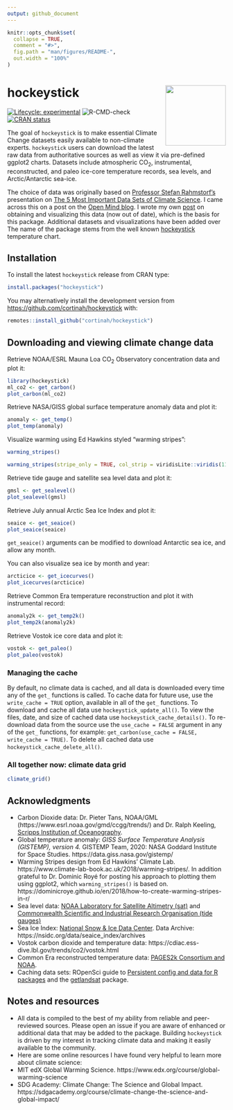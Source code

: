 ---
output: github_document
---

<!-- README.md is generated from README.Rmd. Please edit that file -->

```{r, include = FALSE}
knitr::opts_chunk$set(
  collapse = TRUE,
  comment = "#>",
  fig.path = "man/figures/README-",
  out.width = "100%"
)
```

# hockeystick <img src='man/figures/logo.png' align="right" height="139" />

<!-- badges: start -->
[![Lifecycle: experimental](https://img.shields.io/badge/lifecycle-experimental-orange.svg)](https://lifecycle.r-lib.org/articles/stages.html)
![R-CMD-check](https://github.com/cortinah/hockeystick/workflows/R-CMD-check/badge.svg)
[![CRAN status](https://www.r-pkg.org/badges/version/hockeystick)](https://CRAN.R-project.org/package=hockeystick)
<!-- badges: end -->

The goal of `hockeystick` is to make essential Climate Change datasets easily available to non-climate experts. `hockeystick` users can download the latest raw data from authoritative sources as well as view it via pre-defined ggplot2 charts. Datasets include atmospheric CO<sub>2</sub>, instrumental, reconstructed, and paleo ice-core temperature records, sea levels, and Arctic/Antarctic sea-ice.

The choice of data was originally based on [Professor Stefan Rahmstorf's ](http://www.pik-potsdam.de/~stefan/) presentation on [The 5 Most Important Data Sets of Climate Science](http://www.pik-potsdam.de/~stefan/5datasets_rahmstorf.pdf). I came across this on a post on the [Open Mind blog](https://tamino.wordpress.com/2018/11/01/the-5-most-important-data-sets-of-climate-science/). I wrote my own [post](http://rethinking.rbind.io/2018/11/16/the-top-five-climate-charts-using-ggplot2/) on obtaining and visualizing this data (now out of date), which is the basis for this package. Additional datasets and visualizations have been added over  The name of the package stems from the well known [hockeystick](https://en.wikipedia.org/wiki/Hockey_stick_graph) temperature chart.

## Installation
To install the latest `hockeystick` release from CRAN type:

``` r
install.packages("hockeystick")
```


You may alternatively install the development version from [https://github.com/cortinah/hockeystick](https://github.com/cortinah/hockeystick) with:
  
``` r
remotes::install_github("cortinah/hockeystick")
```

## Downloading and viewing climate change data

Retrieve NOAA/ESRL Mauna Loa CO<sub>2</sub> Observatory concentration data and plot it:

```{r carbon, fig.retina=2, message=FALSE, out.width='60%'}
library(hockeystick)
ml_co2 <- get_carbon()
plot_carbon(ml_co2)
```

Retrieve NASA/GISS global surface temperature anomaly data and plot it:

```{r temp, out.width='60%', fig.retina=2}
anomaly <- get_temp()
plot_temp(anomaly)
```

Visualize warming using Ed Hawkins styled "warming stripes":
```{r stripes, out.width='60%', fig.retina=2}
warming_stripes()
```
```{r stripes2, out.width='53%', fig.retina=2}
warming_stripes(stripe_only = TRUE, col_strip = viridisLite::viridis(11))
```

Retrieve tide gauge and satellite sea level data and plot it:

```{r sl, out.width='60%', fig.retina=2}
gmsl <- get_sealevel()
plot_sealevel(gmsl)
```

Retrieve July annual Arctic Sea Ice Index and plot it:

```{r si, fig.retina=2, message=FALSE, out.width='60%'}
seaice <- get_seaice()
plot_seaice(seaice)
```

`get_seaice()` arguments can be modified to download Antarctic sea ice, and allow any month.

You can also visualize sea ice by month and year:

```{r icecurves, fig.retina=2, message=FALSE, out.width='60%'}
arcticice <- get_icecurves()
plot_icecurves(arcticice)
```

Retrieve Common Era temperature reconstruction and plot it with instrumental record:

```{r 2ktemp, out.width='60%', fig.retina=2}
anomaly2k <- get_temp2k()
plot_temp2k(anomaly2k)
```

Retrieve Vostok ice core data and plot it:

```{r paleo, out.width='64%', fig.retina=2, message=FALSE}
vostok <- get_paleo()
plot_paleo(vostok)
```

### Managing the cache
By default, no climate data is cached, and all data is downloaded every time any of the `get_` functions is called. To cache data for future use, use the `write_cache = TRUE` option, available in all of the `get_` functions. To download and cache all data use `hockeystick_update_all()`. To view the files, date, and size of cached data use `hockeystick_cache_details()`.  To re-download data from the source use the `use_cache = FALSE` argument in any of the `get_` functions, for example: `get_carbon(use_cache = FALSE, write_cache = TRUE)`.  To delete all cached data use `hockeystick_cache_delete_all()`.

### All together now: climate data grid
```{r grid, out.width='80%', fig.retina=2}
climate_grid()
```

## Acknowledgments
- Carbon Dioxide data: Dr. Pieter Tans, NOAA/GML (https://www.esrl.noaa.gov/gmd/ccgg/trends/) and Dr. Ralph Keeling, [Scripps Institution of Oceanography](https://scrippsco2.ucsd.edu/).
- Global temperature anomaly: *GISS Surface Temperature Analysis (GISTEMP), version 4.* GISTEMP Team, 2020: NASA Goddard Institute for Space Studies. https://data.giss.nasa.gov/gistemp/
- Warming Stripes design from Ed Hawkins' Climate Lab. https://www.climate-lab-book.ac.uk/2018/warming-stripes/. In addition grateful to Dr. Dominic Royé for posting his approach to plotting them using ggplot2, which `warming_stripes()` is based on. https://dominicroye.github.io/en/2018/how-to-create-warming-stripes-in-r/
- Sea level data: [NOAA Laboratory for Satellite Altimetry (sat)](https://www.star.nesdis.noaa.gov/socd/lsa/SeaLevelRise/) and [Commonwealth Scientific and Industrial Research Organisation (tide gauges)](http://www.cmar.csiro.au/sealevel/sl_data_cmar.html)
- Sea Ice Index: [National Snow & Ice Data Center](https://nsidc.org/).
Data Archive: https://nsidc.org/data/seaice_index/archives
- Vostok carbon dioxide and temperature data: https://cdiac.ess-dive.lbl.gov/trends/co2/vostok.html
- Common Era reconstructed temperature data: [PAGES2k Consortium and NOAA](https://www.ncdc.noaa.gov/paleo-search/study/26872). 
- Caching data sets: ROpenSci guide to [Persistent config and data for R packages](https://blog.r-hub.io/2020/03/12/user-preferences/) and the [getlandsat](https://docs.ropensci.org/getlandsat/) package.

## Notes and resources
- All data is compiled to the best of my ability from reliable and peer-reviewed sources. Please open an issue if you are aware of enhanced or additional data that may be added to the package. Building `hockeystick` is driven by my interest in tracking climate data and making it easily available to the community.
- Here are some online resources I have found very helpful to learn more about climate science:
- MIT edX Global Warming Science. https://www.edx.org/course/global-warming-science
- SDG Academy: Climate Change: The Science and Global Impact. https://sdgacademy.org/course/climate-change-the-science-and-global-impact/
